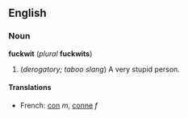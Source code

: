 ==English==
===Noun===
'''fuckwit''' (''plural'' '''fuckwits''')

#(''derogatory; taboo slang'') A very stupid person.

====Translations====
*French: [[con#French|con]] ''m'', [[conne]] ''f''